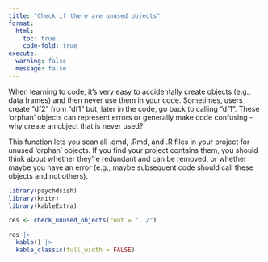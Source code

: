 ```yaml
---
title: "Check if there are unused objects"
format:
  html:
    toc: true
    code-fold: true
execute:
  warning: false
  message: false
---
```


When learning to code, it's very easy to accidentally create objects (e.g., data frames) and then never use them in your code. Sometimes, users create "df2" from "df1" but, later in the code, go back to calling "df1". These 'orphan' objects can represent errors or generally make code confusing - why create an object that is never used?  

This function lets you scan all .qmd, .Rmd, and .R files in your project for unused 'orphan' objects. If you find your project contains them, you should think about whether they're redundant and can be removed, or whether maybe you have an error (e.g., maybe subsequent code should call these objects and not others).

```r

library(psychdsish)
library(knitr)
library(kableExtra)

res <- check_unused_objects(root = "../")

res |>
  kable() |>
  kable_classic(full_width = FALSE)

```



